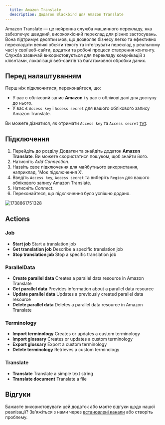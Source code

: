 ```yaml
---
  title: Amazon Translate
  description: Додаток Blackbird для Amazon Translate
---
```


<LinkCard title="Переглянути на Github" target="_blank" href="https://github.com/bb-io/AmazonTranslate" icon="github" />

Amazon Translate — це нейронна служба машинного перекладу, яка забезпечує швидкий, високоякісний переклад для різних застосувань. Вона підтримує десятки мов, що дозволяє бізнесу легко та ефективно перекладати великі обсяги тексту та інтегрувати переклад у реальному часі у свої веб-сайти, додатки та робочі процеси створення контенту. Служба зазвичай використовується для перекладу комунікацій з клієнтами, локалізації веб-сайтів та багатомовної обробки даних.

## Перед налаштуванням

Перш ніж підключитися, переконайтеся, що:

- У вас є обліковий запис **Amazon** і у вас є облікові дані для доступу до нього.
- У вас є `Access key` і `Access secret` для вашого облікового запису Amazon Translate.

Ви можете дізнатися, як отримати `Access key` та `Access secret` [тут](https://support.promax.com/knowledge/amazon-s3).

## Підключення

1. Перейдіть до розділу Додатки та знайдіть додаток **Amazon Translate**. Ви можете скористатися пошуком, щоб знайти його.
2. Натисніть _Add Connection_.
3. Назвіть своє підключення для майбутнього використання, наприклад, 'Моє підключення X'.
4. Введіть `Access key`, `Access secret` та виберіть `Region` для вашого облікового запису Amazon Translate.
5. Натисніть _Connect_.
6. Переконайтеся, що підключення було успішно додано.

![1738861751328](https://raw.githubusercontent.com/bb-io/AmazonTranslate/main/image/README/1738861751328.png)

## Actions

### Job
- **Start job** Start a translation job
- **Get translation job** Describe a specific translation job
- **Stop translation job** Stop a specific translation job

### ParallelData
- **Create parallel data** Creates a parallel data resource in Amazon Translate
- **Get parallel data** Provides information about a parallel data resource
- **Update parallel data** Updates a previously created parallel data resource
- **Delete parallel data** Deletes a parallel data resource in Amazon Translate

### Terminology
- **Import terminology** Creates or updates a custom terminology
- **Import glossary** Creates or updates a custom terminology
- **Export glossary** Export a custom terminology
- **Delete terminology** Retrieves a custom terminology

### Translate
- **Translate** Translate a simple text string
- **Translate document** Translate a file

## Відгуки

Бажаєте використовувати цей додаток або маєте відгуки щодо нашої реалізації? Зв'яжіться з нами через [встановлені канали](https://www.blackbird.io/) або створіть проблему.